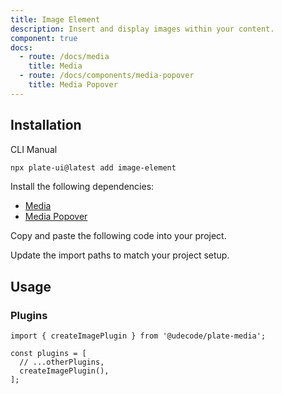 ```yaml
---
title: Image Element
description: Insert and display images within your content.
component: true
docs:
  - route: /docs/media
    title: Media
  - route: /docs/components/media-popover
    title: Media Popover
---
```


<ComponentPreview name="playground-demo" id="media" />

## Installation

<Tabs defaultValue="cli">

<TabsList>
<TabsTrigger value="cli">CLI</TabsTrigger>
<TabsTrigger value="manual">Manual</TabsTrigger>
</TabsList>
<TabsContent value="cli">

```bash
npx plate-ui@latest add image-element
```

</TabsContent>

<TabsContent value="manual">

<Steps>

<Step>

Install the following dependencies:

- [Media](/docs/media)
- [Media Popover](/docs/components/media-popover)

</Step>

<Step>

Copy and paste the following code into your project.

</Step>

<ComponentSource name="image-element" />

<Step>

Update the import paths to match your project setup.

</Step>

</Steps>

</TabsContent>

</Tabs>

## Usage

### Plugins

```tsx
import { createImagePlugin } from '@udecode/plate-media';

const plugins = [
  // ...otherPlugins,
  createImagePlugin(),
];
```
